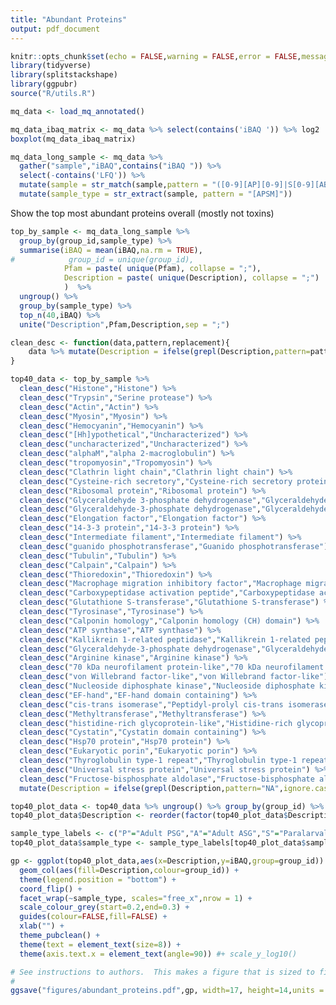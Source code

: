 ```yaml
---
title: "Abundant Proteins"
output: pdf_document
---
```


```r
knitr::opts_chunk$set(echo = FALSE,warning = FALSE,error = FALSE,message = FALSE,fig.pos="h")
library(tidyverse)
library(splitstackshape)
library(ggpubr)
source("R/utils.R")
```


```r
mq_data <- load_mq_annotated()
```



```r
mq_data_ibaq_matrix <- mq_data %>% select(contains('iBAQ ')) %>% log2
boxplot(mq_data_ibaq_matrix)
```

```r
mq_data_long_sample <- mq_data %>% 
  gather("sample","iBAQ",contains("iBAQ ")) %>% 
  select(-contains('LFQ')) %>% 
  mutate(sample = str_match(sample,pattern = "([0-9][AP][0-9]|S[0-9][AB]|M[1-3])")[,2]) %>% 
  mutate(sample_type = str_extract(sample, pattern = "[APSM]"))
```

Show the top most abundant proteins overall (mostly not toxins)

```r
top_by_sample <- mq_data_long_sample %>% 
  group_by(group_id,sample_type) %>% 
  summarise(iBAQ = mean(iBAQ,na.rm = TRUE),
#            group_id = unique(group_id),
            Pfam = paste( unique(Pfam), collapse = ";"),
            Description = paste( unique(Description), collapse = ";")
            )  %>%
  ungroup() %>% 
  group_by(sample_type) %>% 
  top_n(40,iBAQ) %>% 
  unite("Description",Pfam,Description,sep = ";")
```


```r
clean_desc <- function(data,pattern,replacement){
    data %>% mutate(Description = ifelse(grepl(Description,pattern=pattern,ignore.case = TRUE),replacement,Description))
}

top40_data <- top_by_sample %>% 
  clean_desc("Histone","Histone") %>% 
  clean_desc("Trypsin","Serine protease") %>% 
  clean_desc("Actin","Actin") %>% 
  clean_desc("Myosin","Myosin") %>%   
  clean_desc("Hemocyanin","Hemocyanin") %>%   
  clean_desc("[Hh]ypothetical","Uncharacterized") %>% 
  clean_desc("uncharacterized","Uncharacterized") %>% 
  clean_desc("alphaM","alpha 2-macroglobulin") %>% 
  clean_desc("tropomyosin","Tropomyosin") %>% 
  clean_desc("Clathrin light chain","Clathrin light chain") %>% 
  clean_desc("Cysteine-rich secretory","Cysteine-rich secretory protein") %>% 
  clean_desc("Ribosomal protein","Ribosomal protein") %>% 
  clean_desc("Glyceraldehyde 3-phosphate dehydrogenase","Glyceraldehyde-3-phosphate dehydrogenase") %>% 
  clean_desc("Glyceraldehyde-3-phosphate dehydrogenase","Glyceraldehyde-3-phosphate dehydrogenase") %>% 
  clean_desc("Elongation factor","Elongation factor") %>% 
  clean_desc("14-3-3 protein","14-3-3 protein") %>% 
  clean_desc("Intermediate filament","Intermediate filament") %>% 
  clean_desc("guanido phosphotransferase","Guanido phosphotransferase") %>% 
  clean_desc("Tubulin","Tubulin") %>% 
  clean_desc("Calpain","Calpain") %>% 
  clean_desc("Thioredoxin","Thioredoxin") %>% 
  clean_desc("Macrophage migration inhibitory factor","Macrophage migration inhibitory factor") %>% 
  clean_desc("Carboxypeptidase activation peptide","Carboxypeptidase activation peptide") %>% 
  clean_desc("Glutathione S-transferase","Glutathione S-transferase") %>% 
  clean_desc("Tyrosinase","Tyrosinase") %>% 
  clean_desc("Calponin homology","Calponin homology (CH) domain") %>% 
  clean_desc("ATP synthase","ATP synthase") %>% 
  clean_desc("Kallikrein 1-related peptidase","Kallikrein 1-related peptidase") %>% 
  clean_desc("Glyceraldehyde-3-phosphate dehydrogenase","Glyceraldehyde-3-phosphate dehydrogenase") %>% 
  clean_desc("Arginine kinase","Arginine kinase") %>% 
  clean_desc("70 kDa neurofilament protein-like","70 kDa neurofilament protein-like") %>% 
  clean_desc("von Willebrand factor-like","von Willebrand factor-like") %>% 
  clean_desc("Nucleoside diphosphate kinase","Nucleoside diphosphate kinase") %>% 
  clean_desc("EF-hand","EF-hand domain containing") %>% 
  clean_desc("cis-trans isomerase","Peptidyl-prolyl cis-trans isomerase") %>% 
  clean_desc("Methyltransferase","Methyltransferase") %>% 
  clean_desc("histidine-rich glycoprotein-like","Histidine-rich glycoprotein-like") %>% 
  clean_desc("Cystatin","Cystatin domain containing") %>% 
  clean_desc("Hsp70 protein","Hsp70 protein") %>% 
  clean_desc("Eukaryotic porin","Eukaryotic porin") %>% 
  clean_desc("Thyroglobulin type-1 repeat","Thyroglobulin type-1 repeat containing protein") %>% 
  clean_desc("Universal stress protein","Universal stress protein") %>% 
  clean_desc("Fructose-bisphosphate aldolase","Fructose-bisphosphate aldolase") %>% 
  mutate(Description = ifelse(grepl(Description,pattern="NA",ignore.case = TRUE),"Uncharacterized",Description)) 
```




```r
top40_plot_data <- top40_data %>% ungroup() %>% group_by(group_id) %>% add_tally(wt=iBAQ)
top40_plot_data$Description <- reorder(factor(top40_plot_data$Description),top40_plot_data$iBAQ)

sample_type_labels <- c("P"="Adult PSG","A"="Adult ASG","S"="Paralarval PSG","M"="Saliva")
top40_plot_data$sample_type <- sample_type_labels[top40_plot_data$sample_type]

gp <- ggplot(top40_plot_data,aes(x=Description,y=iBAQ,group=group_id)) + 
  geom_col(aes(fill=Description,colour=group_id)) + 
  theme(legend.position = "bottom") + 
  coord_flip() + 
  facet_wrap(~sample_type, scales="free_x",nrow = 1) + 
  scale_colour_grey(start=0.2,end=0.3) + 
  guides(colour=FALSE,fill=FALSE) + 
  xlab("") + 
  theme_pubclean() +
  theme(text = element_text(size=8)) +
  theme(axis.text.x = element_text(angle=90)) #+ scale_y_log10()

# See instructions to authors.  This makes a figure that is sized to fit in two columns
#
ggsave("figures/abundant_proteins.pdf",gp, width=17, height=14,units = c("cm"))
```
